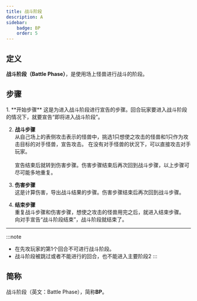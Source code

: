 ```yaml
---
title: 战斗阶段
description: A
sidebar:
    badge: BP
    order: 5
---
```


## 定义

**战斗阶段（Battle Phase）**，是使用场上怪兽进行战斗的阶段。

## 步骤
<Steps>
1. **开始步骤**  
这是为进入战斗阶段进行宣告的步骤。回合玩家要进入战斗阶段的情况下，就要宣告“即将进入战斗阶段”。

2. **战斗步骤**  
从自己场上的表侧攻击表示的怪兽中，挑选1只想使之攻击的怪兽和1只作为攻击目标的对手怪兽，宣告攻击。
在没有对手怪兽的状況下，可以直接攻击对手玩家。<br />  
宣告结束后就转到伤害步骤。伤害步骤结束后再次回到战斗步骤，以上步骤可尽可能多地重复。

3. **伤害步骤**  
这是计算伤害，导出战斗结果的步骤。伤害步骤结束后再次回到战斗步骤。


4. **结束步骤**  
重复战斗步骤和伤害步骤，想使之攻击的怪兽用完之后，就进入结束步骤。  
向对手宣告“战斗阶段结束”，战斗阶段就结束了。
</Steps>

---

:::note
- 在先攻玩家的第1个回合不可进行战斗阶段。  
- 战斗阶段被跳过或者不能进行的回合，也不能进入主要阶段2
:::

## 简称

战斗阶段（英文：Battle Phase），简称**BP**。
